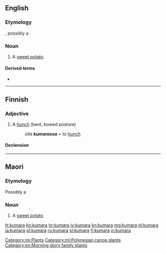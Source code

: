 ==English==

===Etymology===
{{borrowing|mi|kumara|lang=en}}, possibly a {{borrowing|qu|k'umar|lang=en|nocap=1}}.

===Noun===
{{en-noun|s|kumara}}

# {{label|en|New Zealand}} A [[sweet potato]].

====Derived terms====
* {{l|en|suck the kumara}}

----

==Finnish==

===Adjective===
{{fi-adj|kumar|ampi|in}}

# A [[hunch]] (bent, bowed posture)
#: ''olla '''kumarassa''''' = to [[hunch]]

====Declension====
{{fi-decl-koira|pos=adj|kumar|||a}}

----

==Maori==

===Etymology===
Possibly a {{borrowing|qu|k'umar|lang=mi|nocap=1}}

===Noun===
{{mi-noun}}

# A [[sweet potato]]

[[Category:mi:Plants]]
[[Category:mi:Polynesian canoe plants]]
[[Category:en:Morning glory family plants]]

[[fr:kumara]]
[[ko:kumara]]
[[hr:kumara]]
[[jv:kumara]]
[[kn:kumara]]
[[mg:kumara]]
[[nl:kumara]]
[[ja:kumara]]
[[pl:kumara]]
[[ru:kumara]]
[[sl:kumara]]
[[fi:kumara]]
[[vi:kumara]]